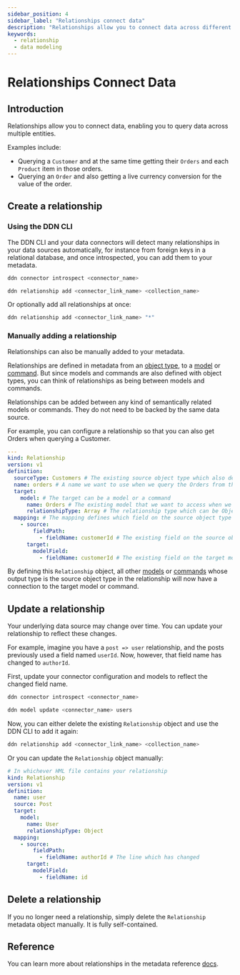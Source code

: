 ```yaml
---
sidebar_position: 4
sidebar_label: "Relationships connect data"
description: "Relationships allow you to connect data across different models."
keywords:
  - relationship
  - data modeling
---
```



# Relationships Connect Data

## Introduction

Relationships allow you to connect data, enabling you to query data across multiple entities.

Examples include:

- Querying a `Customer` and at the same time getting their `Orders` and each `Product` item in those orders.
- Querying an `Order` and also getting a live currency conversion for the value of the order.

## Create a relationship

### Using the DDN CLI

The DDN CLI and your data connectors will detect many relationships in your data sources automatically, for instance
from foreign keys in a relational database, and once introspected, you can add them to your metadata.

```bash title="Introspect your data source:"
ddn connector introspect <connector_name>
```

```bash title="Add relationships to your metadata:"
ddn relationship add <connector_link_name> <collection_name>
```

Or optionally add all relationships at once:

```bash
ddn relationship add <connector_link_name> "*"
```

### Manually adding a relationship

Relationships can also be manually added to your metadata.

Relationships are defined in metadata from an [object type](/supergraph-modeling/types.mdx#objecttype-objecttype), to a
[model](/supergraph-modeling/models.mdx) or [command](/supergraph-modeling/commands.mdx). But since models and commands
are also defined with object types, you can think of relationships as being between models and commands.

Relationships can be added between any kind of semantically related models or commands. They do not need to be backed by
the same data source.

For example, you can configure a relationship so that you can also get Orders when querying a Customer.

```yaml title="Create a relationship in your metadata:"
---
kind: Relationship
version: v1
definition:
  sourceType: Customers # The existing source object type which also defines the model
  name: orders # A name we want to use when we query the Orders from the Customer
  target:
    model: # The target can be a model or a command
      name: Orders # The existing model that we want to access when we query the Orders from the Customer
      relationshipType: Array # The relationship type which can be Object or Array. Since a customer can have many orders, we use an Array.
  mapping: # The mapping defines which field on the source object type maps to which field on the target model
    - source:
        fieldPath:
          - fieldName: customerId # The existing field on the source object type that we want to map to the target model
      target:
        modelField:
          - fieldName: customerId # The existing field on the target model that we want to map to the source object type
```

By defining this `Relationship` object, all other [models](/supergraph-modeling/models.mdx) or
[commands](/supergraph-modeling/commands.mdx) whose output type is the source object type in the relationship will now
have a connection to the target model or command.

## Update a relationship

Your underlying data source may change over time. You can update your relationship to reflect these changes.

For example, imagine you have a `post => user` relationship, and the posts previously used a field named `userId`. Now,
however, that field name has changed to `authorId`.

First, update your connector configuration and models to reflect the changed field name.

```bash title="Update your source introspection:"
ddn connector introspect <connector_name>
```

```bash title="Then, update your model:"
ddn model update <connector_name> users
```

Now, you can either delete the existing `Relationship` object and use the DDN CLI to add it again:

```bash title="Delete your existing relationship manually and add it again:"
ddn relationship add <connector_link_name> <collection_name>
```

Or you can update the `Relationship` object manually:

```yaml title="Edit the existing metadata file:"
# In whichever HML file contains your relationship
kind: Relationship
version: v1
definition:
  name: user
  source: Post
  target:
    model:
      name: User
      relationshipType: Object
  mapping:
    - source:
        fieldPath:
          - fieldName: authorId # The line which has changed
      target:
        modelField:
          - fieldName: id
```

## Delete a relationship

If you no longer need a relationship, simply delete the `Relationship` metadata object manually. It is fully
self-contained.

## Reference

You can learn more about relationships in the metadata reference [docs](/supergraph-modeling/relationships.mdx).
